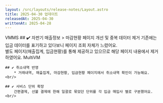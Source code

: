 ```yaml
---
layout: /src/layouts/release-notes/Layout.astro
title: 2025-04-30 업데이트
releasedAt: 2025-04-30
writtenAt: 2025-04-28
---
```



<Frame>
    <Badge style={'web'}>VMMS</Badge>
    ## ✔️ 자판기 매출정보 > 마감현황 페이지 개선 및 중복 데이터 제거
    기존에는 입금 데이터를 표기하고 있다보니 페이지 조회 자체가 느렸어요.<br/>
    별도 페이지(매출집계, 입금현황)를 통해 제공하고 있으므로 해당 페이지 내용에서 제거하였어요.
    <Badge style={'web'}>MultiVM</Badge>

    ## ✔️ 취소내역 반영
        * 거래내역, 매출집계, 마감현황, 입금현황 페이지에서 취소내역 확인이 가능해요.<br/>

    ## ✔️ 서비스 단위 확장
        간편결제, 선불 결제에 한해 일괄로 묶었던 단위를 각 입금 매입사 별로 구분했어요.<br/>

</Frame>
